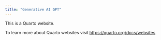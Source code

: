 ```yaml
---
title: "Generative AI GPT"
---
```


This is a Quarto website.

To learn more about Quarto websites visit <https://quarto.org/docs/websites>.
